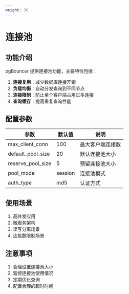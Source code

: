 ```yaml
---
weight: 30
---
```


# 连接池

## 功能介绍

pgBouncer 提供连接池功能，主要特性包括：

1. **连接复用**：减少数据库连接开销
2. **负载均衡**：自动分发查询到不同节点
3. **连接限制**：防止单个客户端占用过多连接
4. **查询缓存**：提高重复查询性能

## 配置参数

| 参数 | 默认值 | 说明 |
|------|--------|------|
| max_client_conn | 100 | 最大客户端连接数 |
| default_pool_size | 20 | 默认连接池大小 |
| reserve_pool_size | 5 | 预留连接池大小 |
| pool_mode | session | 连接池模式 |
| auth_type | md5 | 认证方式 |

## 使用场景

1. 高并发应用
2. 微服务架构
3. 读写分离场景
4. 连接数限制场景

## 注意事项

1. 合理设置连接池大小
2. 监控连接池使用情况
3. 定期优化查询
4. 配置合理的超时时间
